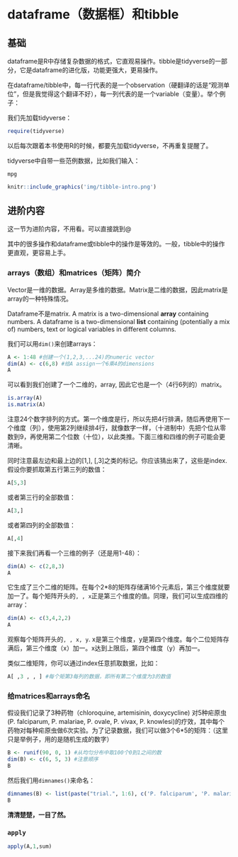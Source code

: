 # dataframe（数据框）和tibble {#ch5}

## 基础

dataframe是R中存储复杂数据的格式，它直观易操作。tibble是tidyverse的一部分，它是dataframe的进化版，功能更强大，更易操作。

在dataframe/tibble中，每一行代表的是一个observation（硬翻译的话是“观测单位”，但是我觉得这个翻译不好），每一列代表的是一个variable（变量）。举个例子：

我们先加载tidyverse：

```r
require(tidyverse)
```

以后每次跟着本书使用R的时候，都要先加载tidyverse，不再重复提醒了。

tidyverse中自带一些范例数据，比如我们输入：

```r
mpg
```

```r
knitr::include_graphics('img/tibble-intro.png')
```

##


## 进阶内容

这一节为进阶内容，不用看。可以直接跳到\@\ref{}

其中的很多操作和dataframe或tibble中的操作是等效的。一般，tibble中的操作更直观，更容易上手。

### arrays（数组）和matrices（矩阵）简介

Vector是一维的数据。Array是多维的数据。Matrix是二维的数据，因此matrix是array的一种特殊情况。

Dataframe不是matrix. A matrix is a two-dimensional **array** containing numbers. A dataframe is a two-dimensional **list** containing (potentially a mix of) numbers, text or logical variables in different columns.

我们可以用`dim()`来创建arrays：

```r
A <- 1:48 #创建一个(1,2,3,...24)的numeric vector
dim(A) <- c(6,8) #给A assign一个6乘4的dimensions
A
```

可以看到我们创建了一个二维的，array, 因此它也是一个（4行6列的）matrix。

```r
is.array(A)
is.matrix(A)
```

注意24个数字排列的方式。第一个维度是行，所以先把4行排满，随后再使用下一个维度（列），使用第2列继续排4行，就像数字一样，（十进制中）先把个位从零数到9，再使用第二个位数（十位），以此类推。下面三维和四维的例子可能会更清晰。

同时注意最左边和最上边的[1,], [,3]之类的标记。你应该猜出来了，这些是index. 假设你要抓取第五行第三列的数值：

```r
A[5,3]
```

或者第三行的全部数值：

```r
A[3,]
```

或者第四列的全部数值：

```r
A[,4]
```

接下来我们再看一个三维的例子（还是用1-48）：

```r
dim(A) <- c(2,8,3)
A
```

它生成了三个二维的矩阵。在每个2*8的矩阵存储满16个元素后，第三个维度就要加一了。每个矩阵开头的`, , x`正是第三个维度的值。同理，我们可以生成四维的array：

```r
dim(A) <- c(3,4,2,2)
A
```

观察每个矩阵开头的`, , x, y`. x是第三个维度，y是第四个维度。每个二位矩阵存满后，第三个维度（x）加一。x达到上限后，第四个维度（y）再加一。

类似二维矩阵，你可以通过index任意抓取数据，比如：

```r
A[ ,3 , , ] #每个矩第3每列的数据，即所有第二个维度为3的数值
```

### 给matrices和arrays命名

假设我们记录了3种药物（chloroquine, artemisinin, doxycycline)
对5种疟原虫(P. falciparum, P. malariae, P. ovale, P. vivax, P. knowlesi)的疗效，其中每个药物对每种疟原虫做6次实验。为了记录数据，我们可以做3个6*5的矩阵：（这里只是举例子，用的是随机生成的数字）

```r
B <- runif(90, 0, 1) #从均匀分布中取100个0到1之间的数
dim(B) <- c(6, 5, 3) #注意顺序
B
```

然后我们用`dimnames()`来命名：

```r
dimnames(B) <- list(paste("trial.", 1:6), c('P. falciparum', 'P. malariae', 'P. ovale', 'P. vivax', 'P. knowlesi'), c('chloroquine', 'artemisinin', 'doxycycline'))
B
```

**清清楚楚，一目了然。**

### `apply`

```r
apply(A,1,sum)
```